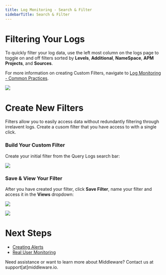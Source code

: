 ```yaml
---
title: Log Monitoring - Search & Filter
sidebarTitle: Search & Filter
---
```


# Filtering Your Logs

To quickly filter your log data, use the left most column on the logs page to toggle on and off filters sorted by __Levels__, __Additional__, __NameSpace__, __APM Projects__, and __Sources__.

<Note> For more information on creating Custom Filters, navigate to [Log Monitoring - Common Practices](https://docs.middleware.io/workflow/log-monitoring/log-monitoring-common-practices#build-your-custom-filter).</Note>

![](https://lh7-us.googleusercontent.com/K6KDnttUMNeKck9XAhFXHbMrB9Qoz0JUys8gWQzGzyaAMzUZtv6fqUsNj11-k8Y0FvLY_yNnIq_PD-jCTe526v1-Ji7ELlBJ3gRTXe-UkWZmERWeAm8X4zxWqmQT3IMa8jw_5Eb6hj5GMsyWHGHJmu8)

# Create New Filters

Filters allow you to easily access data without redundantly filtering through irrelavent logs. Create a cusom filter that you have access to with a single click.

### Build Your Custom Filter

Create your initial filter from the Query Logs search bar:

![](https://lh7-us.googleusercontent.com/-rvHknBzUQUSe3DedreucDf9T2OZkGCgKjmRyvw2We_rjLQ1I4N2UMPjr1-MiJbxz1YO3rd7BZoTqvsQba1KdAzUu1wqkMV_eZTPZsZ9NP3V0XslDwZ9EqTlh2GE5CKYIWWfyAbiml-9H-MdKY5i_q0)

### Save & View Your Filter

After you have created your filter, click __Save Filter__, name your filter and access it in the __Views__ dropdown:

![](https://lh7-us.googleusercontent.com/nqt3oK-hQAPk4zcf_rb5iCVITPudpv1fwxj0dU2Q0jcLHVq9HL3Tx4BOBJRKKzDsr4ggr3PLfCrAtVB5Ql1wNOSbJ7XxqHhbc3FEjDwvYVl4xc1VMcSXG3ztBy8jLNUI0d5YE8QouJeGR7vv_xUaepk)

![](https://lh7-us.googleusercontent.com/sxAjkQDWdH6VFwFl64Glsz9mhX0hVZB41GLaHd3HXAi0KNzV_dN-7lZMVGUStlncidUHCpHDu4J59UqokQCkrzKrM_yN401saCsQHQ396-jxn3IQ0qYXndqHJsfMch8iUSoK43m2oXzmNXY1CiyIYKQ)



# Next Steps

- [Creating Alerts]()
- [Real User Monitoring]()


<Note> Need assistance or want to learn more about Middleware? Contact us at support[at]middleware.io. </Note>